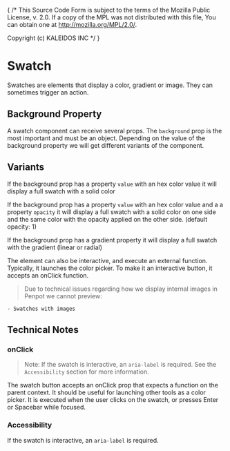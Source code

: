 { /* This Source Code Form is subject to the terms of the Mozilla Public
  License, v. 2.0. If a copy of the MPL was not distributed with this
  file, You can obtain one at http://mozilla.org/MPL/2.0/.

  Copyright (c) KALEIDOS INC */ }


<Meta title="Foundations/Utilities/Swatch/Docs" />

# Swatch

Swatches are elements that display a color, gradient or image. They can sometimes trigger an action.

## Background Property

A swatch component can receive several props. The `background` prop is the most important and must be an object. Depending on the value of the background property we will get different variants of the component.

## Variants

If the background prop has a property `value` with an hex color value it will display a full swatch with a solid color

<Canvas of={SwatchStories.Default} />

If the background prop has a property `value` with an hex color value and a a property `opacity` it will display a full swatch with a solid color on one side and the same color with the opacity applied on the other side. (default opacity: 1)

<Canvas of={SwatchStories.WithOpacity} />

If the background prop has a gradient property it will display a full swatch with the gradient (linear or radial)

<Canvas of={SwatchStories.LinearGradient} />
<Canvas of={SwatchStories.RadialGradient} />

The element can also be interactive, and execute an external function. Typically, it launches the color picker. To make it an interactive button, it accepts an onClick function.

<Canvas of={SwatchStories.Clickable} />

> Due to technical issues regarding how we display internal images in Penpot we cannot preview:

    - Swatches with images

## Technical Notes

### onClick

> Note: If the swatch is interactive, an `aria-label` is required. See the `Accessibility` section for more information.

The swatch button accepts an onClick prop that expects a function on the parent context.
It should be useful for launching other tools as a color picker.
It is executed when the user clicks on the swatch, or presses Enter or Spacebar while focused.

### Accessibility

If the swatch is interactive, an `aria-label` is required.

```clj
[:> swatch* {:on-click launch-colorpicker :aria-label "Lorem ipsum"}]
```
